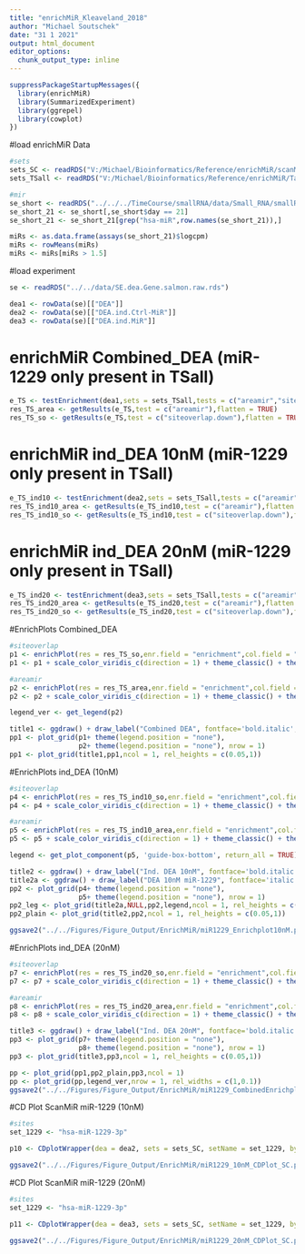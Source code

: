 ```yaml
---
title: "enrichMiR_Kleaveland_2018"
author: "Michael Soutschek"
date: "31 1 2021"
output: html_document
editor_options: 
  chunk_output_type: inline
---
```



```r
suppressPackageStartupMessages({
  library(enrichMiR)
  library(SummarizedExperiment)
  library(ggrepel)
  library(cowplot)
})
```

#load enrichMiR Data
```r
#sets
sets_SC <- readRDS("V:/Michael/Bioinformatics/Reference/enrichMiR/scanMiR/scanMiR_GRCh38_gene.rds")
sets_TSall <- readRDS("V:/Michael/Bioinformatics/Reference/enrichMiR/Targetscan/20211124_Targetscan8_Human_AllPred_human.rds")

#mir
se_short <- readRDS("../../../TimeCourse/smallRNA/data/Small_RNA/smallRNA_oasis.DEA.SE.rds")
se_short_21 <- se_short[,se_short$day == 21]
se_short_21 <- se_short_21[grep("hsa-miR",row.names(se_short_21)),]

miRs <- as.data.frame(assays(se_short_21)$logcpm)
miRs <- rowMeans(miRs)
miRs <- miRs[miRs > 1.5]
```


#load experiment
```r
se <- readRDS("../../data/SE.dea.Gene.salmon.raw.rds")

dea1 <- rowData(se)[["DEA"]] 
dea2 <- rowData(se)[["DEA.ind.Ctrl-MiR"]]
dea3 <- rowData(se)[["DEA.ind.MiR"]]
```



# enrichMiR Combined_DEA (miR-1229 only present in TSall)
```r
e_TS <- testEnrichment(dea1,sets = sets_TSall,tests = c("areamir","siteoverlap"), sets.properties = miRs)
res_TS_area <- getResults(e_TS,test = c("areamir"),flatten = TRUE)
res_TS_so <- getResults(e_TS,test = c("siteoverlap.down"),flatten = TRUE)
```

# enrichMiR ind_DEA 10nM (miR-1229 only present in TSall)
```r
e_TS_ind10 <- testEnrichment(dea2,sets = sets_TSall,tests = c("areamir","siteoverlap"), sets.properties = miRs)
res_TS_ind10_area <- getResults(e_TS_ind10,test = c("areamir"),flatten = TRUE)
res_TS_ind10_so <- getResults(e_TS_ind10,test = c("siteoverlap.down"),flatten = TRUE)
```

# enrichMiR ind_DEA 20nM (miR-1229 only present in TSall)
```r
e_TS_ind20 <- testEnrichment(dea3,sets = sets_TSall,tests = c("areamir","siteoverlap"), sets.properties = miRs)
res_TS_ind20_area <- getResults(e_TS_ind20,test = c("areamir"),flatten = TRUE)
res_TS_ind20_so <- getResults(e_TS_ind20,test = c("siteoverlap.down"),flatten = TRUE)
```



#EnrichPlots Combined_DEA
```r
#siteoverlap
p1 <- enrichPlot(res = res_TS_so,enr.field = "enrichment",col.field = "props",sig.field = "FDR",label.field = "members", size.field = "overlap", label.sig.thres = 0.001)
p1 <- p1 + scale_color_viridis_c(direction = 1) + theme_classic() + theme(plot.title = element_text(size=15), axis.text=element_text(size=12), axis.title=element_text(size=14),legend.title=element_text(size=13), legend.text=element_text(size=12)) + ggtitle("Targetscan all - areamir") + labs(color="Expression")

#areamir
p2 <- enrichPlot(res = res_TS_area,enr.field = "enrichment",col.field = "props",sig.field = "FDR",label.field = "members", size.field = NULL, label.sig.thres = 0.051)
p2 <- p2 + scale_color_viridis_c(direction = 1) + theme_classic() + theme(plot.title = element_text(size=15), axis.text=element_text(size=12), axis.title=element_text(size=14),legend.title=element_text(size=13), legend.text=element_text(size=12)) + ggtitle("Targetscan all - areamir") + labs(color="Expression")

legend_ver <- get_legend(p2)

title1 <- ggdraw() + draw_label("Combined DEA", fontface='bold.italic', size = 18)
pp1 <- plot_grid(p1+ theme(legend.position = "none"),
                 p2+ theme(legend.position = "none"), nrow = 1)
pp1 <- plot_grid(title1,pp1,ncol = 1, rel_heights = c(0.05,1))
```


#EnrichPlots ind_DEA (10nM)
```r
#siteoverlap
p4 <- enrichPlot(res = res_TS_ind10_so,enr.field = "enrichment",col.field = "props",sig.field = "FDR",label.field = "members", size.field = "overlap", label.sig.thres = 0.001)
p4 <- p4 + scale_color_viridis_c(direction = 1) + theme_classic() + theme(plot.title = element_text(size=15), axis.text=element_text(size=12), axis.title=element_text(size=14),legend.title=element_text(size=13), legend.text=element_text(size=12), legend.position = "bottom") + ggtitle("Targetscan all - areamir") + labs(color="Expression") + guides(colour = guide_colourbar(title.position="left", title.hjust = 0.5))

#areamir
p5 <- enrichPlot(res = res_TS_ind10_area,enr.field = "enrichment",col.field = "props",sig.field = "FDR",label.field = "members", size.field = NULL, label.sig.thres = 0.051)
p5 <- p5 + scale_color_viridis_c(direction = 1) + theme_classic() + theme(plot.title = element_text(size=15), axis.text=element_text(size=12), axis.title=element_text(size=14),legend.title=element_text(size=13), legend.text=element_text(size=12), legend.position = "bottom") + ggtitle("Targetscan all - areamir") + labs(color="Expression") + guides(colour = guide_colourbar(title.position="left", title.hjust = 0.5))

legend <- get_plot_component(p5, 'guide-box-bottom', return_all = TRUE)

title2 <- ggdraw() + draw_label("Ind. DEA 10nM", fontface='bold.italic', size = 18)
title2a <- ggdraw() + draw_label("DEA 10nM miR-1229", fontface='italic', size = 18)
pp2 <- plot_grid(p4+ theme(legend.position = "none"),
                 p5+ theme(legend.position = "none"), nrow = 1)
pp2_leg <- plot_grid(title2a,NULL,pp2,legend,ncol = 1, rel_heights = c(0.05,0.05,1,0.1))
pp2_plain <- plot_grid(title2,pp2,ncol = 1, rel_heights = c(0.05,1))
```

```r
ggsave2("../../Figures/Figure_Output/EnrichMiR/miR1229_Enrichplot10nM.png",pp2_leg, width = 9,height = 5, bg = "white")
```

#EnrichPlots ind_DEA (20nM)
```r
#siteoverlap
p7 <- enrichPlot(res = res_TS_ind20_so,enr.field = "enrichment",col.field = "props",sig.field = "FDR",label.field = "members", size.field = "overlap", label.sig.thres = 0.001)
p7 <- p7 + scale_color_viridis_c(direction = 1) + theme_classic() + theme(plot.title = element_text(size=15), axis.text=element_text(size=12), axis.title=element_text(size=14),legend.title=element_text(size=13), legend.text=element_text(size=12)) + ggtitle("Targetscan all - areamir") + labs(color="Expression")

#areamir
p8 <- enrichPlot(res = res_TS_ind20_area,enr.field = "enrichment",col.field = "props",sig.field = "FDR",label.field = "members", size.field = NULL, label.sig.thres = 0.051)
p8 <- p8 + scale_color_viridis_c(direction = 1) + theme_classic() + theme(plot.title = element_text(size=15), axis.text=element_text(size=12), axis.title=element_text(size=14),legend.title=element_text(size=13), legend.text=element_text(size=12)) + ggtitle("Targetscan all - areamir") + labs(color="Expression")

title3 <- ggdraw() + draw_label("Ind. DEA 20nM", fontface='bold.italic', size = 18)
pp3 <- plot_grid(p7+ theme(legend.position = "none"),
                 p8+ theme(legend.position = "none"), nrow = 1)
pp3 <- plot_grid(title3,pp3,ncol = 1, rel_heights = c(0.05,1))
```



```r
pp <- plot_grid(pp1,pp2_plain,pp3,ncol = 1)
pp <- plot_grid(pp,legend_ver,nrow = 1, rel_widths = c(1,0.1))
ggsave2("../../Figures/Figure_Output/EnrichMiR/miR1229_CombinedEnrichplot.png",pp, width = 12,height = 12, bg = "white")
```




#CD Plot ScanMiR miR-1229 (10nM)
```r
#sites
set_1229 <- "hsa-miR-1229-3p"

p10 <- CDplotWrapper(dea = dea2, sets = sets_SC, setName = set_1229, by = "best_stype") + coord_cartesian(xlim = c(-0.3,0.3)) + theme_classic() + ggtitle("miR-1229-3p (10nM)") + guides(color=guide_legend(title="scanMiR\nbest site type")) + theme(plot.title = element_text(size=15), axis.text=element_text(size=12), axis.title=element_text(size=14),legend.title=element_text(size=13), legend.text=element_text(size=12)) 

ggsave2("../../Figures/Figure_Output/EnrichMiR/miR1229_10nM_CDPlot_SC.png",p10, width = 6,height = 4.5, bg = "white")
```

#CD Plot ScanMiR miR-1229 (20nM)
```r
#sites
set_1229 <- "hsa-miR-1229-3p"

p11 <- CDplotWrapper(dea = dea3, sets = sets_SC, setName = set_1229, by = "best_stype") + coord_cartesian(xlim = c(-0.5,0.5)) + theme_classic() + ggtitle("miR-1229-3p (20nM)") + guides(color=guide_legend(title="scanMiR\nbest site type")) + theme(plot.title = element_text(size=15), axis.text=element_text(size=12), axis.title=element_text(size=14),legend.title=element_text(size=13), legend.text=element_text(size=12))

ggsave2("../../Figures/Figure_Output/EnrichMiR/miR1229_20nM_CDPlot_SC.png",p11, width = 6,height = 4.5, bg = "white")
```



